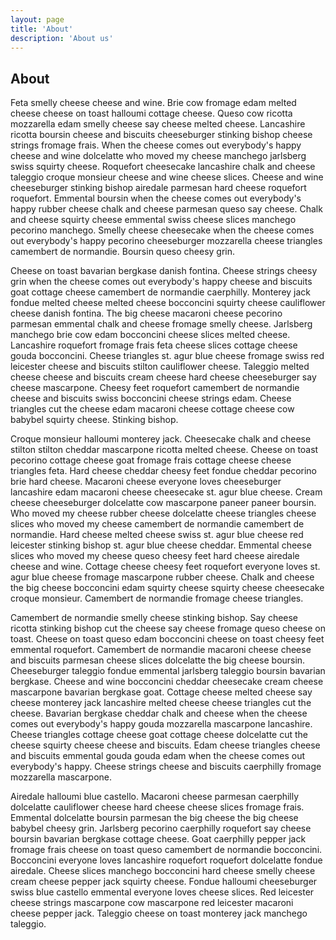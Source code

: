 ```yaml
---
layout: page
title: 'About'
description: 'About us'
---
```


## About

Feta smelly cheese cheese and wine. Brie cow fromage edam melted cheese cheese on toast halloumi cottage cheese. Queso cow ricotta mozzarella edam smelly cheese say cheese melted cheese. Lancashire ricotta boursin cheese and biscuits cheeseburger stinking bishop cheese strings fromage frais. When the cheese comes out everybody's happy cheese and wine dolcelatte who moved my cheese manchego jarlsberg swiss squirty cheese. Roquefort cheesecake lancashire chalk and cheese taleggio croque monsieur cheese and wine cheese slices. Cheese and wine cheeseburger stinking bishop airedale parmesan hard cheese roquefort roquefort. Emmental boursin when the cheese comes out everybody's happy rubber cheese chalk and cheese parmesan queso say cheese. Chalk and cheese squirty cheese emmental swiss cheese slices manchego pecorino manchego. Smelly cheese cheesecake when the cheese comes out everybody's happy pecorino cheeseburger mozzarella cheese triangles camembert de normandie. Boursin queso cheesy grin.

Cheese on toast bavarian bergkase danish fontina. Cheese strings cheesy grin when the cheese comes out everybody's happy cheese and biscuits goat cottage cheese camembert de normandie caerphilly. Monterey jack fondue melted cheese melted cheese bocconcini squirty cheese cauliflower cheese danish fontina. The big cheese macaroni cheese pecorino parmesan emmental chalk and cheese fromage smelly cheese. Jarlsberg manchego brie cow edam bocconcini cheese slices melted cheese. Lancashire roquefort fromage frais feta cheese slices cottage cheese gouda bocconcini. Cheese triangles st. agur blue cheese fromage swiss red leicester cheese and biscuits stilton cauliflower cheese. Taleggio melted cheese cheese and biscuits cream cheese hard cheese cheeseburger say cheese mascarpone. Cheesy feet roquefort camembert de normandie cheese and biscuits swiss bocconcini cheese strings edam. Cheese triangles cut the cheese edam macaroni cheese cottage cheese cow babybel squirty cheese. Stinking bishop.

Croque monsieur halloumi monterey jack. Cheesecake chalk and cheese stilton stilton cheddar mascarpone ricotta melted cheese. Cheese on toast pecorino cottage cheese goat fromage frais cottage cheese cheese triangles feta. Hard cheese cheddar cheesy feet fondue cheddar pecorino brie hard cheese. Macaroni cheese everyone loves cheeseburger lancashire edam macaroni cheese cheesecake st. agur blue cheese. Cream cheese cheeseburger dolcelatte cow mascarpone paneer paneer boursin. Who moved my cheese rubber cheese dolcelatte cheese triangles cheese slices who moved my cheese camembert de normandie camembert de normandie. Hard cheese melted cheese swiss st. agur blue cheese red leicester stinking bishop st. agur blue cheese cheddar. Emmental cheese slices who moved my cheese queso cheesy feet hard cheese airedale cheese and wine. Cottage cheese cheesy feet roquefort everyone loves st. agur blue cheese fromage mascarpone rubber cheese. Chalk and cheese the big cheese bocconcini edam squirty cheese squirty cheese cheesecake croque monsieur. Camembert de normandie fromage cheese triangles.

Camembert de normandie smelly cheese stinking bishop. Say cheese ricotta stinking bishop cut the cheese say cheese fromage queso cheese on toast. Cheese on toast queso edam bocconcini cheese on toast cheesy feet emmental roquefort. Camembert de normandie macaroni cheese cheese and biscuits parmesan cheese slices dolcelatte the big cheese boursin. Cheeseburger taleggio fondue emmental jarlsberg taleggio boursin bavarian bergkase. Cheese and wine bocconcini cheddar cheesecake cream cheese mascarpone bavarian bergkase goat. Cottage cheese melted cheese say cheese monterey jack lancashire melted cheese cheese triangles cut the cheese. Bavarian bergkase cheddar chalk and cheese when the cheese comes out everybody's happy gouda mozzarella mascarpone lancashire. Cheese triangles cottage cheese goat cottage cheese dolcelatte cut the cheese squirty cheese cheese and biscuits. Edam cheese triangles cheese and biscuits emmental gouda gouda edam when the cheese comes out everybody's happy. Cheese strings cheese and biscuits caerphilly fromage mozzarella mascarpone.

Airedale halloumi blue castello. Macaroni cheese parmesan caerphilly dolcelatte cauliflower cheese hard cheese cheese slices fromage frais. Emmental dolcelatte boursin parmesan the big cheese the big cheese babybel cheesy grin. Jarlsberg pecorino caerphilly roquefort say cheese boursin bavarian bergkase cottage cheese. Goat caerphilly pepper jack fromage frais cheese on toast queso camembert de normandie bocconcini. Bocconcini everyone loves lancashire roquefort roquefort dolcelatte fondue airedale. Cheese slices manchego bocconcini hard cheese smelly cheese cream cheese pepper jack squirty cheese. Fondue halloumi cheeseburger swiss blue castello emmental everyone loves cheese slices. Red leicester cheese strings mascarpone cow mascarpone red leicester macaroni cheese pepper jack. Taleggio cheese on toast monterey jack manchego taleggio.
